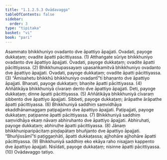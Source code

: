 ```yaml
---
title: "1.1.2.5.3 Ovādavagga"
tableOfContents: false
sidebar:
  order: 3
type: "tipitaka"
basket: "vi"
book: "pari"
---
```



<DynamicBreadcrumb />

<Division number="167" book="pari" e="ch" v="5" p="64">

<Paragraph number="407" book="pari">
Asammato bhikkhuniyo ovadanto dve āpattiyo āpajjati. Ovadati, payoge dukkaṭaṃ; ovadite āpatti pācittiyassa. (1)
</Paragraph>

<Paragraph number="408" book="pari">
Atthaṅgate sūriye bhikkhuniyo ovadanto dve āpattiyo āpajjati. Ovadati, payoge dukkaṭaṃ; ovadite āpatti pācittiyassa. (2)
</Paragraph>

<Paragraph number="409" book="pari">
Bhikkhunupassayaṃ upasaṅkamitvā bhikkhuniyo ovadanto dve āpattiyo āpajjati. Ovadati, payoge dukkaṭaṃ; ovadite āpatti pācittiyassa. (3)
</Paragraph>

<Paragraph number="410" book="pari">
“Āmisahetu bhikkhū bhikkhuniyo ovadantī”ti bhaṇanto dve āpattiyo āpajjati. Bhaṇati, payoge dukkaṭaṃ; bhaṇite āpatti pācittiyassa. (4)
</Paragraph>

<Paragraph number="411" book="pari">
Aññātikāya bhikkhuniyā cīvaraṃ dento dve āpattiyo āpajjati. Deti, payoge dukkaṭaṃ; dinne āpatti pācittiyassa. (5)
</Paragraph>

<Paragraph number="412" book="pari">
Aññātikāya bhikkhuniyā cīvaraṃ sibbento dve āpattiyo āpajjati. Sibbeti, payoge dukkaṭaṃ; ārāpathe ārāpathe āpatti pācittiyassa. (6)
</Paragraph>

<Paragraph number="413" book="pari">
Bhikkhuniyā saddhiṃ saṃvidhāya ekaddhānamaggaṃ paṭipajjanto dve āpattiyo āpajjati. Paṭipajjati, payoge dukkaṭaṃ; paṭipanne āpatti pācittiyassa. (7)
</Paragraph>

<Paragraph number="414" book="pari">
Bhikkhuniyā saddhiṃ saṃvidhāya ekaṃ nāvaṃ abhiruhanto dve āpattiyo āpajjati. Abhiruhati, payoge dukkaṭaṃ; abhiruḷhe āpatti pācittiyassa. (8)
</Paragraph>

<Paragraph number="415" book="pari">
Jānaṃ bhikkhuniparipācitaṃ piṇḍapātaṃ bhuñjanto dve āpattiyo āpajjati. “Bhuñjissāmī”ti paṭiggaṇhāti, āpatti dukkaṭassa; ajjhohāre ajjhohāre āpatti pācittiyassa. (9)
</Paragraph>

<Paragraph number="416" book="pari">
Bhikkhuniyā saddhiṃ eko ekāya raho nisajjaṃ kappento dve āpattiyo āpajjati. Nisīdati, payoge dukkaṭaṃ; nisinne āpatti pācittiyassa. (10)

</Paragraph>
</Division>

<Paragraph number="417" type="center" book="pari">
Ovādavaggo tatiyo.
</Paragraph>